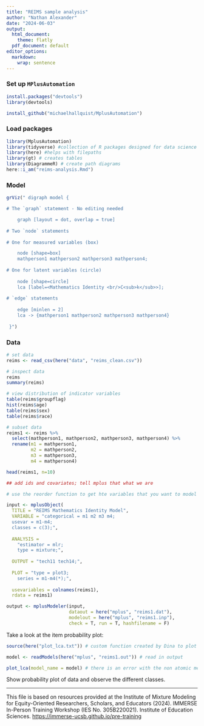 ```yaml
---
title: "REIMS sample analysis"
author: "Nathan Alexander"
date: "2024-06-03"
output:
  html_document:
    theme: flatly
  pdf_document: default
editor_options:
  markdown:
    wrap: sentence
---
```


### Set up `MPlusAutomation`

```r
install.packages("devtools")
library(devtools)

install_github("michaelhallquist/MplusAutomation")
```

### Load packages

```r
library(MplusAutomation)
library(tidyverse) #collection of R packages designed for data science
library(here) #helps with filepaths
library(gt) # creates tables
library(DiagrammeR) # create path diagrams
here::i_am("reims-analysis.Rmd")
```


### Model

```r

grViz(" digraph model {

# The `graph` statement - No editing needed

    graph [layout = dot, overlap = true]
 
# Two `node` statements
 
# One for measured variables (box) 

    node [shape=box]
    mathperson1 mathperson2 mathperson3 mathperson4;
 
# One for latent variables (circle) 
 
    node [shape=circle]
    lca [label=<Mathematics Identity <br/>C<sub>k</sub>>];
    
# `edge` statements
 
    edge [minlen = 2]
    lca -> {mathperson1 mathperson2 mathperson3 mathperson4}
 
 }") 
```

### Data

```r
# set data
reims <- read_csv(here("data", "reims_clean.csv"))
```


```r
# inspect data
reims
summary(reims)
```


```r
# view distribution of indicator variables
table(reims$groupflag)
hist(reims$age)
table(reims$sex)
table(reims$race)

# subset data
reims1 <- reims %>% 
  select(mathperson1, mathperson2, mathperson3, mathperson4) %>% 
  rename(m1 = mathperson1,
         m2 = mathperson2,
         m3 = mathperson3,
         m4 = mathperson4)

head(reims1, n=10)

## add ids and covariates; tell mplus that what we are

# use the reorder function to get hte variables that you want to model in the output.

```


```r

input <- mplusObject(
  TITLE = "REIMS Mathematics Identity Model",
  VARIABLE = "categorical = m1 m2 m3 m4;
  usevar = m1-m4;
  classes = c(3);",
  
  ANALYSIS =
    "estimator = mlr;
    type = mixture;",
  
  OUTPUT = "tech11 tech14;",
  
  PLOT = "type = plot3;
    series = m1-m4(*);",
  
  usevariables = colnames(reims1),
  rdata = reims1)

output <- mplusModeler(input,
                       dataout = here("mplus", "reims1.dat"),
                       modelout = here("mplus", "reims1.inp"),
                       check = T, run = T, hashfilename = F)

```

Take a look at the item probability plot:

```r
source(here("plot_lca.txt")) # custom function created by Dina to plot our lsa output

model <- readModels(here("mplus", "reims1.out")) # read in output

plot_lca(model_name = model) # there is an error with the non atomic measure columns
``` 

Show probability plot of data and observe the different classes.

---

This file is based on resources provided at the Institute of Mixture Modeling for Equity-Oriented Researchers, Scholars, and Educators (2024). IMMERSE In-Person Training Workshop (IES No. 305B220021).
Institute of Education Sciences.
<https://immerse-ucsb.github.io/pre-training>
